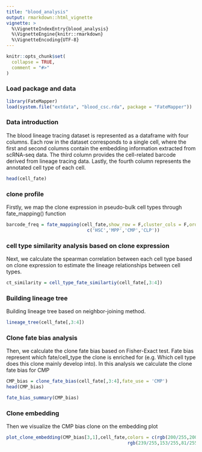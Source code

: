 ```yaml
---
title: "blood_analysis"
output: rmarkdown::html_vignette
vignette: >
  %\VignetteIndexEntry{blood_analysis}
  %\VignetteEngine{knitr::rmarkdown}
  %\VignetteEncoding{UTF-8}
---
```


```r
knitr::opts_chunk$set(
  collapse = TRUE,
  comment = "#>"
)
```

### Load package and data
```r
library(FateMapper)
load(system.file("extdata", "blood_csc.rda", package = "FateMapper"))
```

### Data introduction
The blood lineage tracing dataset is represented as a dataframe with four columns. Each row in the dataset corresponds to a single cell, where the first and second columns contain the embedding information extracted from scRNA-seq data. The third column provides the cell-related barcode derived from lineage tracing data. Lastly, the fourth column represents the annotated cell type of each cell.
```r
head(cell_fate)
```

### clone profile
Firstly, we map the clone expression in pseudo-bulk cell types through fate_mapping() function
```r
barcode_freq = fate_mapping(cell_fate,show_row = F,cluster_cols = F,order_use = 
                              c('HSC','MPP','CMP','CLP'))
```

### cell type similarity analysis based on clone expression
Next, we calculate the spearman correlation between each cell type based on clone expression to estimate the lineage relationships between cell types.
```r
ct_similarity = cell_type_fate_similartiy(cell_fate[,3:4])
```

### Building lineage tree
Building lineage tree based on neighbor-joining method.
```r
lineage_tree(cell_fate[,3:4])
```

### Clone fate bias analysis
Then, we calculate the clone fate bias based on Fisher-Exact test. Fate bias represent which fate/cell_type the clone is enriched for (e.g. Which cell type does this clone mainly develop into).
In this analysis we calculate the clone fate bias for CMP
```r
CMP_bias = clone_fate_bias(cell_fate[,3:4],fate_use = 'CMP')
head(CMP_bias)
```
```r
fate_bias_summary(CMP_bias)
```

### Clone embedding
Then we visualize the CMP bias clone on the embedding plot
```r
plot_clone_embedding(CMP_bias[3,1],cell_fate,colors = c(rgb(200/255,200/255,200/255),
                                             rgb(239/255,153/255,81/255)))
```
